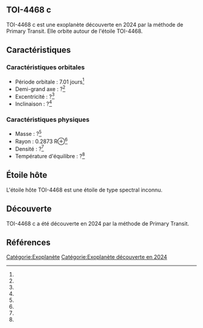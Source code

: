 == TOI-4468 c ==

{{Infobox Exoplanète
| nom = TOI-4468 c
| image = 
| légende = 
| étoile = TOI-4468
| constellation = 
| ascension_droite = 
| déclinaison = 
| distance = ?
| type_spectral = ?
| masse = ?<ref></ref>
| rayon = 0.2873 R⊕<ref></ref>
| densité = ?<ref></ref>
| gravité = ?<ref></ref>
| température = ?<ref></ref>
| période = 7.01 j<ref></ref>
| demi_grand_axe = ?<ref></ref>
| excentricité = ?<ref></ref>
| inclinaison = ?<ref></ref>
| méthode_découverte = Primary Transit
| date_découverte = 2024
| statut = Confirmée
}}

TOI-4468 c est une exoplanète découverte en 2024 par la méthode de Primary Transit. Elle orbite autour de l'étoile TOI-4468.

== Caractéristiques ==

=== Caractéristiques orbitales ===
* Période orbitale : 7.01 jours<ref></ref>
* Demi-grand axe : ?<ref></ref>
* Excentricité : ?<ref></ref>
* Inclinaison : ?<ref></ref>

=== Caractéristiques physiques ===
* Masse : ?<ref></ref>
* Rayon : 0.2873 R⊕<ref></ref>
* Densité : ?<ref></ref>
* Température d'équilibre : ?<ref></ref>

== Étoile hôte ==

{{Infobox Étoile
| nom = TOI-4468
| image = 
| légende = 
| constellation = 
| ascension_droite = 
| déclinaison = 
| distance = ?
| type_spectral = ?
| magnitude_absolue = 
| magnitude_apparente = 
| masse = ?<ref></ref>
| rayon = ?<ref></ref>
| température = ?<ref></ref>
| métallicité = ?<ref></ref>
| âge = ?<ref></ref>
}}

L'étoile hôte TOI-4468 est une étoile de type spectral inconnu.

== Découverte ==

TOI-4468 c a été découverte en 2024 par la méthode de Primary Transit.

== Références ==
<references />

[[Catégorie:Exoplanète]]
[[Catégorie:Exoplanète découverte en 2024]]

